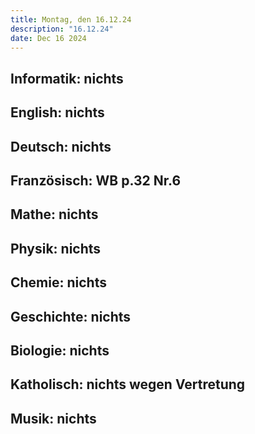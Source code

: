 ```yaml
---
title: Montag, den 16.12.24
description: "16.12.24"
date: Dec 16 2024
---
```


## Informatik: nichts
## English: nichts
## Deutsch: nichts
## Französisch: WB p.32 Nr.6
## Mathe: nichts
## Physik: nichts
## Chemie: nichts
## Geschichte: nichts
## Biologie: nichts
## Katholisch: nichts wegen Vertretung
## Musik: nichts